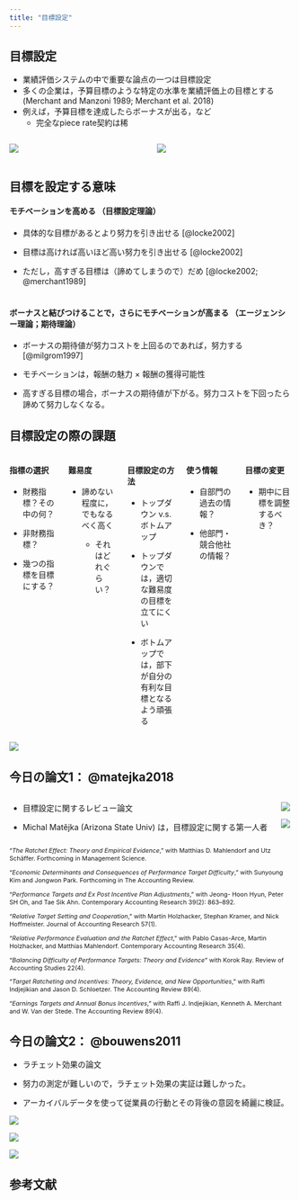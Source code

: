 ```yaml
---
title: "目標設定"
---
```


## 目標設定

-   業績評価システムの中で重要な論点の一つは目標設定
-   多くの企業は，予算目標のような特定の水準を業績評価上の目標とする (Merchant and Manzoni 1989; Merchant et al. 2018)
-   例えば，予算目標を達成したらボーナスが出る，など
    -   完全なpiece rate契約は稀

::: columns
::: {.column width="50%"}
![](images/Untitled1.png)
:::

::: {.column width="50%"}
![](images/Untitled2.png)
:::
:::

## 目標を設定する意味

#### モチベーションを高める （目標設定理論）

-   具体的な目標があるとより努力を引き出せる [@locke2002]

-   目標は高ければ高いほど高い努力を引き出せる [@locke2002]

-   ただし，高すぎる目標は（諦めてしまうので）だめ [@locke2002; @merchant1989]\
    \

#### ボーナスと結びつけることで，さらにモチベーションが高まる （エージェンシー理論；期待理論）

-   ボーナスの期待値が努力コストを上回るのであれば，努力する [@milgrom1997]

-   モチベーションは，報酬の魅力 × 報酬の獲得可能性

-   高すぎる目標の場合，ボーナスの期待値が下がる。努力コストを下回ったら諦めて努力しなくなる。

## 目標設定の際の課題

::: columns
::: {.column width="20%"}
#### 指標の選択

-   財務指標？その中の何？

-   非財務指標？

-   幾つの指標を目標にする？
:::

::: {.column width="20%"}
#### 難易度

-   諦めない程度に，でもなるべく高く

    -   それはどれぐらい？
:::

::: {.column width="20%"}
#### 目標設定の方法

-   トップダウン v.s. ボトムアップ

-   トップダウンでは，適切な難易度の目標を立てにくい

-   ボトムアップでは，部下が自分の有利な目標となるよう頑張る
:::

::: {.column width="20%"}
#### 使う情報

-   自部門の過去の情報？

-   他部門・競合他社の情報？
:::

::: {.column width="20%"}
#### 目標の変更

-   期中に目標を調整するべき？
:::
:::

![](images/undraw_target_re_fi8j.svg){fig-align="right"}

## 今日の論文1： @matejka2018

::: columns
::: column
-   目標設定に関するレビュー論文

-   Michal Matějka (Arizona State Univ) は，目標設定に関する第一人者
:::

::: column
::: {layout="[1,1]"}
![](images/arizona-state-university-logo-vertical.png)

![](images/mmatejka.png)
:::
:::
:::

::: {style="font-size: 0.78em;"}
"*The Ratchet Effect: Theory and Empirical Evidence*," with Matthias D. Mahlendorf and Utz Schäffer. Forthcoming in Management Science.

"*Economic Determinants and Consequences of Performance Target Difficulty*," with Sunyoung Kim and Jongwon Park. Forthcoming in The Accounting Review.

"*Performance Targets and Ex Post Incentive Plan Adjustments*," with Jeong- Hoon Hyun, Peter SH Oh, and Tae Sik Ahn. Contemporary Accounting Research 39(2): 863--892.

"*Relative Target Setting and Cooperation*," with Martin Holzhacker, Stephan Kramer, and Nick Hoffmeister. Journal of Accounting Research 57(1).

"*Relative Performance Evaluation and the Ratchet Effect*," with Pablo Casas-Arce, Martin Holzhacker, and Matthias Mahlendorf. Contemporary Accounting Research 35(4).

"*Balancing Difficulty of Performance Targets: Theory and Evidence*" with Korok Ray. Review of Accounting Studies 22(4).

"*Target Ratcheting and Incentives: Theory, Evidence, and New Opportunities*," with Raffi Indjejikian and Jason D. Schloetzer. The Accounting Review 89(4).

<div>

"*Earnings Targets and Annual Bonus Incentives*," with Raffi J. Indjejikian, Kenneth A. Merchant and W. Van der Stede. The Accounting Review 89(4).

</div>
:::

## 今日の論文2： @bouwens2011

-   ラチェット効果の論文

-   努力の測定が難しいので，ラチェット効果の実証は難しかった。

-   アーカイバルデータを使って従業員の行動とその背後の意図を綺麗に検証。

::: {layout="[1,1]"}
![](images/Screenshot%202023-05-15%20at%2021.44.56.png)

![](images/Screenshot%202023-05-15%20at%2021.46.55.png)
:::

![](images/Screenshot%202023-05-15%20at%2021.44.22.png){fig-align="center"}

## 参考文献
